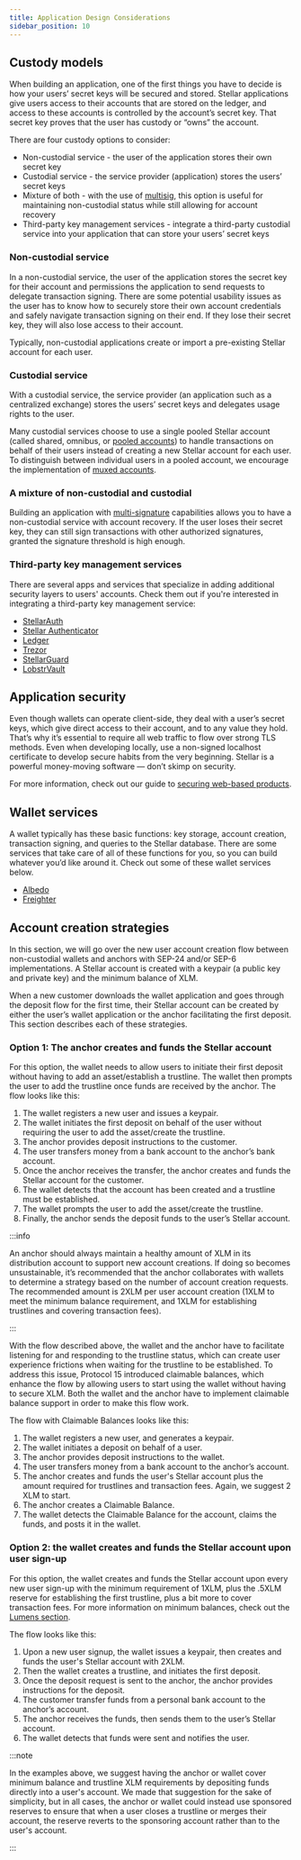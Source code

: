 ```yaml
---
title: Application Design Considerations
sidebar_position: 10
---
```


## Custody models

When building an application, one of the first things you have to decide is how your users’ secret keys will be secured and stored. Stellar applications give users access to their accounts that are stored on the ledger, and access to these accounts is controlled by the account’s secret key. That secret key proves that the user has custody or “owns” the account.

There are four custody options to consider:

- Non-custodial service - the user of the application stores their own secret key
- Custodial service - the service provider (application) stores the users’ secret keys
- Mixture of both - with the use of [multisig](../learn/encyclopedia/signatures-multisig.mdx), this option is useful for maintaining non-custodial status while still allowing for account recovery
- Third-party key management services - integrate a third-party custodial service into your application that can store your users’ secret keys

### Non-custodial service

In a non-custodial service, the user of the application stores the secret key for their account and permissions the application to send requests to delegate transaction signing. There are some potential usability issues as the user has to know how to securely store their own account credentials and safely navigate transaction signing on their end. If they lose their secret key, they will also lose access to their account.

Typically, non-custodial applications create or import a pre-existing Stellar account for each user.

### Custodial service

With a custodial service, the service provider (an application such as a centralized exchange) stores the users’ secret keys and delegates usage rights to the user.

Many custodial services choose to use a single pooled Stellar account (called shared, omnibus, or [pooled accounts](../learn/encyclopedia/pooled-accounts-muxed-accounts-memos.mdx)) to handle transactions on behalf of their users instead of creating a new Stellar account for each user. To distinguish between individual users in a pooled account, we encourage the implementation of [muxed accounts](../learn/encyclopedia/pooled-accounts-muxed-accounts-memos.mdx#muxed-accounts).

### A mixture of non-custodial and custodial

Building an application with [multi-signature](../learn/encyclopedia/signatures-multisig.mdx) capabilities allows you to have a non-custodial service with account recovery. If the user loses their secret key, they can still sign transactions with other authorized signatures, granted the signature threshold is high enough.

### Third-party key management services​

There are several apps and services that specialize in adding additional security layers to users' accounts. Check them out if you're interested in integrating a third-party key management service:

- [StellarAuth](https://stellarauth.com/)
- [Stellar Authenticator](https://stellar-authenticator.org/)
- [Ledger](https://www.ledger.com/)
- [Trezor](https://trezor.io/)
- [StellarGuard](https://stellarguard.me/)
- [LobstrVault](https://vault.lobstr.co/)

## Application security

Even though wallets can operate client-side, they deal with a user’s secret keys, which give direct access to their account, and to any value they hold. That’s why it’s essential to require all web traffic to flow over strong TLS methods. Even when developing locally, use a non-signed localhost certificate to develop secure habits from the very beginning. Stellar is a powerful money-moving software — don’t skimp on security.

For more information, check out our guide to [securing web-based products](https://www.stellar.org/developers/guides/walkthroughs/securing-web-projects.html).

## Wallet services

A wallet typically has these basic functions: key storage, account creation, transaction signing, and queries to the Stellar database. There are some services that take care of all of these functions for you, so you can build whatever you’d like around it. Check out some of these wallet services below.

- [Albedo](https://albedo.link/)
- [Freighter](https://www.freighter.app/)

## Account creation strategies

In this section, we will go over the new user account creation flow between non-custodial wallets and anchors with SEP-24 and/or SEP-6 implementations. A Stellar account is created with a keypair (a public key and private key) and the minimum balance of XLM.

When a new customer downloads the wallet application and goes through the deposit flow for the first time, their Stellar account can be created by either the user’s wallet application or the anchor facilitating the first deposit. This section describes each of these strategies.

### Option 1: The anchor creates and funds the Stellar account​

For this option, the wallet needs to allow users to initiate their first deposit without having to add an asset/establish a trustline. The wallet then prompts the user to add the trustline once funds are received by the anchor. The flow looks like this:

1. The wallet registers a new user and issues a keypair.
2. The wallet initiates the first deposit on behalf of the user without requiring the user to add the asset/create the trustline.
3. The anchor provides deposit instructions to the customer.
4. The user transfers money from a bank account to the anchor’s bank account.
5. Once the anchor receives the transfer, the anchor creates and funds the Stellar account for the customer.
6. The wallet detects that the account has been created and a trustline must be established.
7. The wallet prompts the user to add the asset/create the trustline.
8. Finally, the anchor sends the deposit funds to the user’s Stellar account.

:::info

An anchor should always maintain a healthy amount of XLM in its distribution account to support new account creations. If doing so becomes unsustainable, it’s recommended that the anchor collaborates with wallets to determine a strategy based on the number of account creation requests. The recommended amount is 2XLM per user account creation (1XLM to meet the minimum balance requirement, and 1XLM for establishing trustlines and covering transaction fees).

:::

With the flow described above, the wallet and the anchor have to facilitate listening for and responding to the trustline status, which can create user experience frictions when waiting for the trustline to be established. To address this issue, Protocol 15 introduced claimable balances, which enhance the flow by allowing users to start using the wallet without having to secure XLM. Both the wallet and the anchor have to implement claimable balance support in order to make this flow work.

The flow with Claimable Balances looks like this:

1. The wallet registers a new user, and generates a keypair.
2. The wallet initiates a deposit on behalf of a user.
3. The anchor provides deposit instructions to the wallet.
4. The user transfers money from a bank account to the anchor’s account.
5. The anchor creates and funds the user's Stellar account plus the amount required for trustlines and transaction fees. Again, we suggest 2 XLM to start.
6. The anchor creates a Claimable Balance.
7. The wallet detects the Claimable Balance for the account, claims the funds, and posts it in the wallet.

### Option 2: the wallet creates and funds the Stellar account upon user sign-up​

For this option, the wallet creates and funds the Stellar account upon every new user sign-up with the minimum requirement of 1XLM, plus the .5XLM reserve for establishing the first trustline, plus a bit more to cover transaction fees. For more information on minimum balances, check out the [Lumens section](../learn/fundamentals/lumens.mdx#minimum-balance).

The flow looks like this:

1. Upon a new user signup, the wallet issues a keypair, then creates and funds the user's Stellar account with 2XLM.
2. Then the wallet creates a trustline, and initiates the first deposit.
3. Once the deposit request is sent to the anchor, the anchor provides instructions for the deposit.
4. The customer transfer funds from a personal bank account to the anchor’s account.
5. The anchor receives the funds, then sends them to the user’s Stellar account.
6. The wallet detects that funds were sent and notifies the user.

:::note

In the examples above, we suggest having the anchor or wallet cover minimum balance and trustline XLM requirements by depositing funds directly into a user's account. We made that suggestion for the sake of simplicity, but in all cases, the anchor or wallet could instead use sponsored reserves to ensure that when a user closes a trustline or merges their account, the reserve reverts to the sponsoring account rather than to the user's account.

:::
